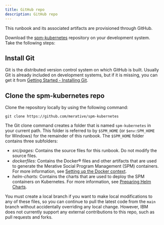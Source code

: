 ```yaml
---
title: GitHub repo
description: GitHub repo
---
```


This runbook and its associated artifacts are provisioned through GitHub.

Download the [spm-kubernetes](https://github.com/merative/spm-kubernetes)
repository on your development system. Take the following steps:

## Install Git

Git is the distributed version control system on which GitHub is built. Usually Git is already included on development systems, but if it is missing, you can get it from [Getting Started - Installing Git](https://git-scm.com/book/en/v2/Getting-Started-Installing-Git).

## Clone the spm-kubernetes repo

Clone the repository locally by using the following command:

```shell
git clone https://github.com/merative/spm-kubernetes
```

The Git clone command creates a folder that is named `spm-kubernetes` in your current path. This folder is referred to by `$SPM_HOME` (or `$env:SPM_HOME` for Windows) for the remainder of this runbook. The `$SPM_HOME` folder contains three subfolders:

* *src/pages:* Contains the source files for this runbook. Do not modify the source files.
* *dockerfiles:* Contains the Docker® files and other artifacts that are used to generate the Merative Social Program Management (SPM) containers. For more information, see [Setting up the Docker context](/build-images/setup_docker_context).
* *helm-charts:* Contains the charts that are used to deploy the SPM containers on Kubernetes. For more information, see [Preparing Helm Charts](/deployment/hc_preparation).

You must create a local branch if you want to make local modifications to any of these files,
so you can continue to pull the latest code from the `main` branch without accidentally overriding any local change.
However, IBM does not currently support any external contributions to this repo, such as pull requests and forks.
